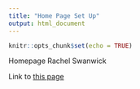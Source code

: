 ```yaml
---
title: "Home Page Set Up"
output: html_document
---
```


```r
knitr::opts_chunk$set(echo = TRUE)
```

Homepage 
Rachel Swanwick

Link to [this page](newpage.html)